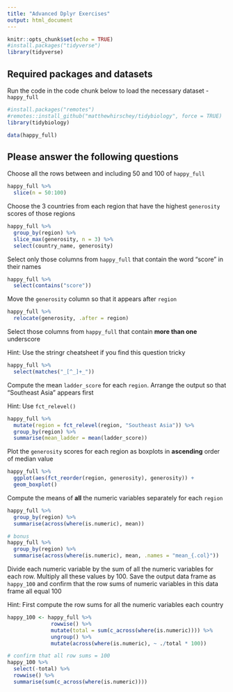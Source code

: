 ```yaml
---
title: "Advanced Dplyr Exercises"
output: html_document
---
```


```r
knitr::opts_chunk$set(echo = TRUE)
#install.packages("tidyverse")
library(tidyverse)
```

## Required packages and datasets

Run the code in the code chunk below to load the necessary dataset - `happy_full`
```r
#install.packages("remotes")
#remotes::install_github("matthewhirschey/tidybiology", force = TRUE)
library(tidybiology)

data(happy_full)
```

## Please answer the following questions

Choose all the rows between and including 50 and 100 of `happy_full`

```r
happy_full %>% 
  slice(n = 50:100)
```

Choose the 3 countries from each region that have the highest `generosity` scores of those regions

```r
happy_full %>% 
  group_by(region) %>% 
  slice_max(generosity, n = 3) %>% 
  select(country_name, generosity)
```

Select only those columns from `happy_full` that contain the word "score" in their names

```r
happy_full %>% 
  select(contains("score"))
```

Move the `generosity` column so that it appears after `region`

```r
happy_full %>% 
  relocate(generosity, .after = region)
```

Select those columns from `happy_full` that contain **more than one** underscore 

Hint: Use the stringr cheatsheet if you find this question tricky

```r
happy_full %>% 
  select(matches("_[^_]+_"))
```

Compute the mean `ladder_score` for each `region`. Arrange the output so that "Southeast Asia" appears first

Hint: Use `fct_relevel()`

```r
happy_full %>% 
  mutate(region = fct_relevel(region, "Southeast Asia")) %>% 
  group_by(region) %>% 
  summarise(mean_ladder = mean(ladder_score))
```

Plot the `generosity` scores for each region as boxplots in **ascending** order of median value

```r
happy_full %>% 
  ggplot(aes(fct_reorder(region, generosity), generosity)) +
  geom_boxplot()
```

Compute the means of **all** the numeric variables separately for each `region` 

```r
happy_full %>% 
  group_by(region) %>% 
  summarise(across(where(is.numeric), mean)) 

# bonus
happy_full %>% 
  group_by(region) %>% 
  summarise(across(where(is.numeric), mean, .names = "mean_{.col}")) 
```

Divide each numeric variable by the sum of all the numeric variables for each row. Multiply all these values by 100. Save the output data frame as `happy_100` and confirm that the row sums of numeric variables in this data frame all equal 100

Hint: First compute the row sums for all the numeric variables each country

```r
happy_100 <- happy_full %>% 
              rowwise() %>% 
              mutate(total = sum(c_across(where(is.numeric)))) %>% 
              ungroup() %>% 
              mutate(across(where(is.numeric), ~ ./total * 100)) 

# confirm that all row sums = 100
happy_100 %>% 
  select(-total) %>% 
  rowwise() %>% 
  summarise(sum(c_across(where(is.numeric))))
```

